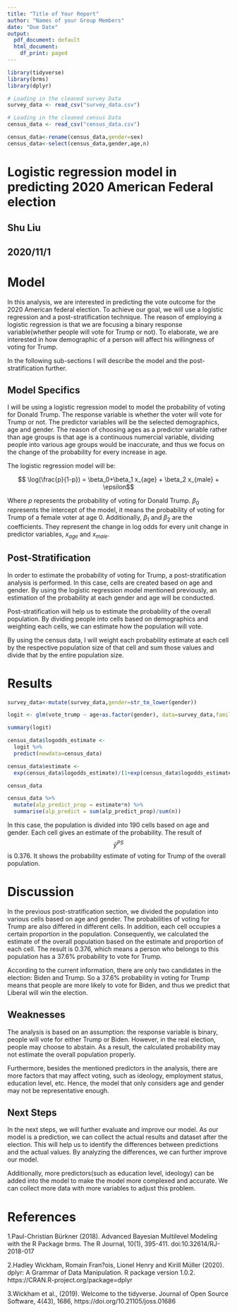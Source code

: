 ---
title: "Title of Your Report"
author: "Names of your Group Members"
date: "Due Date"
output:
  pdf_document: default
  html_document:
    df_print: paged
---

```{r setup, include=FALSE}
library(tidyverse)
library(brms)
library(dplyr)

# Loading in the cleaned survey Data
survey_data <- read_csv("survey_data.csv")

# Loading in the cleaned census Data
census_data <- read_csv("census_data.csv")

census_data<-rename(census_data,gender=sex)
census_data<-select(census_data,gender,age,n)

```

# Logistic regression model in predicting 2020 American Federal election

## Shu Liu
## 2020/11/1


# Model

In this analysis, we are interested in predicting the vote outcome for the 2020 American federal election. To achieve our goal, we will use a logistic regression and a post-stratification technique. The reason of employing a logistic regression is that we are focusing a binary response variable(whether people will vote for Trump or not). To elaborate, we are interested in how demographic of a person will affect his willingness of voting for Trump. 

In the following sub-sections I will describe the model and the post-stratification further. 


## Model Specifics

I will be using a logistic regression model to model the probability of voting for Donald Trump. The response variable is whether the voter will vote for Trump or not. The predictor variables will be the selected demographics, age and gender. The reason of choosing ages as a predictor variable rather than age groups is that age is a continuous numercial variable, dividing people into various age groups would be inaccurate, and thus we focus on the change of the probability for every increase in age. 

The logistic regression model will be: 

$$ \log(\frac{p}{1-p}) = \beta_0+\beta_1  x_{age} + \beta_2  x_{male} + \epsilon$$

Where $p$ represents the probability of voting for Donald Trump. $\beta_0$ represents the intercept of the model, it means the probability of voting for Trump of a female voter at age 0. Additionally, $\beta_1$ and $\beta_2$ are the coefficients. They represent the change in log odds for every unit change in predictor variables, $x_{age}$ and $x_{male}$.


## Post-Stratification 

In order to estimate the probability of voting for Trump, a post-stratification analysis is performed. In this case, cells are created based on age and gender. By using the logistic regression model mentioned previously, an estimation of the probability at each gender and age will be conducted. 

Post-stratification will help us to estimate the probability of the overall population. By dividing people into cells based on demographics and weighting each cells, we can estimate how the population will vote. 

By using the census data, I will weight each probability estimate at each cell by the respective population size of that cell and sum those values and divide that by the entire population size. 


# Results

```{r,echo=FALSE}
survey_data<-mutate(survey_data,gender=str_to_lower(gender))

logit <- glm(vote_trump ~ age+as.factor(gender), data=survey_data,family='binomial')

summary(logit)
```

```{r}
census_data$logodds_estimate <-
  logit %>%
  predict(newdata=census_data)

census_data$estimate <-
  exp(census_data$logodds_estimate)/(1+exp(census_data$logodds_estimate))

census_data

census_data %>%
  mutate(alp_predict_prop = estimate*n) %>%
  summarise(alp_predict = sum(alp_predict_prop)/sum(n))
```

In this case, the population is divided into 190 cells based on age and gender. Each cell gives an estimate of the probability. The result of $$\hat{y}^{PS}$$ is 0.376. It shows the probability estimate of voting for Trump of the overall population. 

# Discussion

In the previous post-stratification section, we divided the population into various cells based on age and gender. The probabilities of voting for Trump are also differed in different cells. In addition, each cell occupies a certain proportion in the population. Consequently, we calculated the estimate of the overall population based on the estimate and proportion of each cell. The result is 0.376, which means a person who belongs to this population has a 37.6% probability to vote for Trump. 

According to the current information, there are only two candidates in the election: Biden and Trump. So a 37.6% probability in voting for Trump means that people are more likely to vote for Biden, and thus we predict that Liberal will win the election. 

## Weaknesses

The analysis is based on an assumption: the response variable is binary, people will vote for either Trump or Biden. However, in the real election, people may choose to abstain. As a result, the calculated probability may not estimate the overall population properly. 

Furthermore, besides the mentioned predictors in the analysis, there are more factors that may affect voting, such as ideology, employment status, education level, etc. Hence, the model that only considers age and gender may not be representative enough. 

## Next Steps

In the next steps, we will further evaluate and improve our model. As our model is a prediction, we can collect the actual results and dataset after the election. This will help us to identify the differences between predictions and the actual values. By analyzing the differences, we can further improve our model.

Additionally, more predictors(such as education level, ideology) can be added into the model to make the model more complexed and accurate. We can collect more data with more variables to adjust this problem. 


# References

1.Paul-Christian Bürkner (2018). Advanced Bayesian Multilevel
  Modeling with the R Package brms. The R Journal, 10(1),
  395-411. doi:10.32614/RJ-2018-017

2.Hadley Wickham, Romain Fran?ois, Lionel Henry and Kirill
  Müller (2020). dplyr: A Grammar of Data Manipulation. R
  package version 1.0.2.
  https://CRAN.R-project.org/package=dplyr

3.Wickham et al., (2019). Welcome to the tidyverse. Journal of Open Source Software, 4(43), 1686, https://doi.org/10.21105/joss.01686